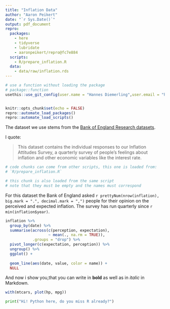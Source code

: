 ```yaml
---
title: "Inflation Data"
author: "Aaron Peikert"
date: "`r Sys.Date()`"
output: pdf_document
repro:
  packages:
    - here
    - tidyverse
    - lubridate
    - aaronpeikert/repro@fc7e884
  scripts:
    - R/prepare_inflation.R
  data:
    - data/raw/inflation.rds
---
```


```r
# use a function without loading the package
# package::function
usethis::use_git_config(user.name = "Hannes Diemerling",user.email = "hannes.diemerling@gmail.com",init.defaultBranch = "main") # <-- not necessary but kinder than 'master'


knitr::opts_chunk$set(echo = FALSE)
repro::automate_load_packages()
repro::automate_load_scripts()
```

The dataset we use stems from the [Bank of England Research datasets](https://www.bankofengland.co.uk/statistics/research-datasets).

I quote:

> This dataset contains the individual responses to our Inflation Attitudes Survey, a quarterly survey of people’s feelings about inflation and other economic variables like the interest rate. 

```r
# code chunks can come from other scripts, this one is loaded from:
# `R/prepare_inflation.R`
```

```r
# this chunk is also loaded from the same script
# note that they must be empty and the names must correspond
```

For this dataset the Bank of England asked `r prettyNum(nrow(inflation), big.mark = ".", decimal.mark = ",")` people for their opinion on the perceived and expected inflation.
The survey has run quarterly since `r min(inflation$year)`.

```r
inflation %>% 
  group_by(date) %>% 
  summarise(across(c(perception, expectation),
                   ~ mean(., na.rm = TRUE)),
            .groups = "drop") %>% 
  pivot_longer(c(expectation, perception)) %>% 
  ungroup() %>% 
  ggplot() +
  
  geom_line(aes(date, value, color = name)) +
  NULL
```

And now i show you,that you can write in **bold** as well as in *italic* in Markdown.

```r
with(mtcars, plot(hp, mpg))

```



```python
print("Hi! Python here, do you miss R already?")
```



